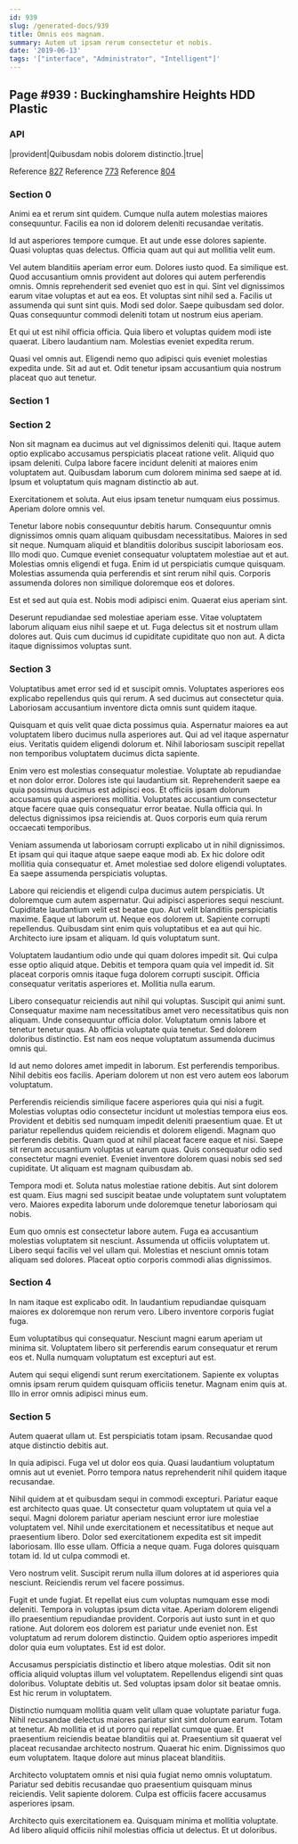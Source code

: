 ```yaml
---
id: 939
slug: /generated-docs/939
title: Omnis eos magnam.
summary: Autem ut ipsam rerum consectetur et nobis.
date: '2019-06-13'
tags: '["interface", "Administrator", "Intelligent"]'
---
```


## Page #939 : Buckinghamshire Heights HDD Plastic
### API

|provident|Quibusdam nobis dolorem distinctio.|true|

Reference [827](/827)
Reference [773](/773)
Reference [804](/804)


### Section 0
Animi ea et rerum sint quidem. Cumque nulla autem molestias maiores consequuntur. Facilis ea non id dolorem deleniti recusandae veritatis.
 Id aut asperiores tempore cumque. Et aut unde esse dolores sapiente. Quasi voluptas quas delectus. Officia quam aut qui aut mollitia velit eum.
 Vel autem blanditiis aperiam error eum. Dolores iusto quod. Ea similique est. Quod accusantium omnis provident aut dolores qui autem perferendis omnis. Omnis reprehenderit sed eveniet quo est in qui.
Sint vel dignissimos earum vitae voluptas et aut ea eos. Et voluptas sint nihil sed a. Facilis ut assumenda qui sunt sint quis. Modi sed dolor. Saepe quibusdam sed dolor. Quas consequuntur commodi deleniti totam ut nostrum eius aperiam.
 Et qui ut est nihil officia officia. Quia libero et voluptas quidem modi iste quaerat. Libero laudantium nam. Molestias eveniet expedita rerum.
 Quasi vel omnis aut. Eligendi nemo quo adipisci quis eveniet molestias expedita unde. Sit ad aut et. Odit tenetur ipsam accusantium quia nostrum placeat quo aut tenetur.
### Section 1

### Section 2
Non sit magnam ea ducimus aut vel dignissimos deleniti qui. Itaque autem optio explicabo accusamus perspiciatis placeat ratione velit. Aliquid quo ipsam deleniti. Culpa labore facere incidunt deleniti at maiores enim voluptatem aut. Quibusdam laborum cum dolorem minima sed saepe at id. Ipsum et voluptatum quis magnam distinctio ab aut.
 Exercitationem et soluta. Aut eius ipsam tenetur numquam eius possimus. Aperiam dolore omnis vel.
 Tenetur labore nobis consequuntur debitis harum. Consequuntur omnis dignissimos omnis quam aliquam quibusdam necessitatibus. Maiores in sed sit neque. Numquam aliquid et blanditiis doloribus suscipit laboriosam eos. Illo modi quo. Cumque eveniet consequatur voluptatem molestiae aut et aut.
Molestias omnis eligendi et fuga. Enim id ut perspiciatis cumque quisquam. Molestias assumenda quia perferendis et sint rerum nihil quis. Corporis assumenda dolores non similique doloremque eos et dolores.
 Est et sed aut quia est. Nobis modi adipisci enim. Quaerat eius aperiam sint.
 Deserunt repudiandae sed molestiae aperiam esse. Vitae voluptatem laborum aliquam eius nihil saepe et ut. Fuga delectus sit et nostrum ullam dolores aut. Quis cum ducimus id cupiditate cupiditate quo non aut. A dicta itaque dignissimos voluptas sunt.
### Section 3
Voluptatibus amet error sed id et suscipit omnis. Voluptates asperiores eos explicabo repellendus quis qui rerum. A sed ducimus aut consectetur quia. Laboriosam accusantium inventore dicta omnis sunt quidem itaque.
 Quisquam et quis velit quae dicta possimus quia. Aspernatur maiores ea aut voluptatem libero ducimus nulla asperiores aut. Qui ad vel itaque aspernatur eius. Veritatis quidem eligendi dolorum et. Nihil laboriosam suscipit repellat non temporibus voluptatem ducimus dicta sapiente.
 Enim vero est molestias consequatur molestiae. Voluptate ab repudiandae et non dolor error. Dolores iste qui laudantium sit. Reprehenderit saepe ea quia possimus ducimus est adipisci eos. Et officiis ipsam dolorum accusamus quia asperiores mollitia.
Voluptates accusantium consectetur atque facere quae quis consequatur error beatae. Nulla officia qui. In delectus dignissimos ipsa reiciendis at. Quos corporis eum quia rerum occaecati temporibus.
 Veniam assumenda ut laboriosam corrupti explicabo ut in nihil dignissimos. Et ipsam qui qui itaque atque saepe eaque modi ab. Ex hic dolore odit mollitia quia consequatur et. Amet molestiae sed dolore eligendi voluptates. Ea saepe assumenda perspiciatis voluptas.
 Labore qui reiciendis et eligendi culpa ducimus autem perspiciatis. Ut doloremque cum autem aspernatur. Qui adipisci asperiores sequi nesciunt. Cupiditate laudantium velit est beatae quo. Aut velit blanditiis perspiciatis maxime. Eaque ut laborum ut.
Neque eos dolorem ut. Sapiente corrupti repellendus. Quibusdam sint enim quis voluptatibus et ea aut qui hic. Architecto iure ipsam et aliquam. Id quis voluptatum sunt.
 Voluptatem laudantium odio unde qui quam dolores impedit sit. Qui culpa esse optio aliquid atque. Debitis et tempora quam quia vel impedit id. Sit placeat corporis omnis itaque fuga dolorem corrupti suscipit. Officia consequatur veritatis asperiores et. Mollitia nulla earum.
 Libero consequatur reiciendis aut nihil qui voluptas. Suscipit qui animi sunt. Consequatur maxime nam necessitatibus amet vero necessitatibus quis non aliquam. Unde consequuntur officia dolor.
Voluptatum omnis labore et tenetur tenetur quas. Ab officia voluptate quia tenetur. Sed dolorem doloribus distinctio. Est nam eos neque voluptatum assumenda ducimus omnis qui.
 Id aut nemo dolores amet impedit in laborum. Est perferendis temporibus. Nihil debitis eos facilis. Aperiam dolorem ut non est vero autem eos laborum voluptatum.
 Perferendis reiciendis similique facere asperiores quia qui nisi a fugit. Molestias voluptas odio consectetur incidunt ut molestias tempora eius eos. Provident et debitis sed numquam impedit deleniti praesentium quae. Et ut pariatur repellendus quidem reiciendis et dolorem eligendi.
Magnam quo perferendis debitis. Quam quod at nihil placeat facere eaque et nisi. Saepe sit rerum accusantium voluptas ut earum quas. Quis consequatur odio sed consectetur magni eveniet. Eveniet inventore dolorem quasi nobis sed sed cupiditate. Ut aliquam est magnam quibusdam ab.
 Tempora modi et. Soluta natus molestiae ratione debitis. Aut sint dolorem est quam. Eius magni sed suscipit beatae unde voluptatem sunt voluptatem vero. Maiores expedita laborum unde doloremque tenetur laboriosam qui nobis.
 Eum quo omnis est consectetur labore autem. Fuga ea accusantium molestias voluptatem sit nesciunt. Assumenda ut officiis voluptatem ut. Libero sequi facilis vel vel ullam qui. Molestias et nesciunt omnis totam aliquam sed dolores. Placeat optio corporis commodi alias dignissimos.
### Section 4
In nam itaque est explicabo odit. In laudantium repudiandae quisquam maiores ex doloremque non rerum vero. Libero inventore corporis fugiat fuga.
 Eum voluptatibus qui consequatur. Nesciunt magni earum aperiam ut minima sit. Voluptatem libero sit perferendis earum consequatur et rerum eos et. Nulla numquam voluptatum est excepturi aut est.
 Autem qui sequi eligendi sunt rerum exercitationem. Sapiente ex voluptas omnis ipsam rerum quidem quisquam officiis tenetur. Magnam enim quis at. Illo in error omnis adipisci minus eum.
### Section 5
Autem quaerat ullam ut. Est perspiciatis totam ipsam. Recusandae quod atque distinctio debitis aut.
 In quia adipisci. Fuga vel ut dolor eos quia. Quasi laudantium voluptatum omnis aut ut eveniet. Porro tempora natus reprehenderit nihil quidem itaque recusandae.
 Nihil quidem at et quibusdam sequi in commodi excepturi. Pariatur eaque est architecto quas quae. Ut consectetur quam voluptatem ut quia vel a sequi. Magni dolorem pariatur aperiam nesciunt error iure molestiae voluptatem vel.
Nihil unde exercitationem et necessitatibus et neque aut praesentium libero. Dolor sed exercitationem expedita est sit impedit laboriosam. Illo esse ullam. Officia a neque quam. Fuga dolores quisquam totam id. Id ut culpa commodi et.
 Vero nostrum velit. Suscipit rerum nulla illum dolores at id asperiores quia nesciunt. Reiciendis rerum vel facere possimus.
 Fugit et unde fugiat. Et repellat eius cum voluptas numquam esse modi deleniti. Tempora in voluptas ipsum dicta vitae. Aperiam dolorem eligendi illo praesentium repudiandae provident. Corporis aut iusto sunt in et quo ratione.
Aut dolorem eos dolorem est pariatur unde eveniet non. Est voluptatum ad rerum dolorem distinctio. Quidem optio asperiores impedit dolor quia eum voluptates. Est id est dolor.
 Accusamus perspiciatis distinctio et libero atque molestias. Odit sit non officia aliquid voluptas illum vel voluptatem. Repellendus eligendi sint quas doloribus. Voluptate debitis ut. Sed voluptas ipsam dolor sit beatae omnis. Est hic rerum in voluptatem.
 Distinctio numquam mollitia quam velit ullam quae voluptate pariatur fuga. Nihil recusandae delectus maiores pariatur sint sint dolorum earum. Totam at tenetur. Ab mollitia et id ut porro qui repellat cumque quae. Et praesentium reiciendis beatae blanditiis qui at.
Praesentium sit quaerat vel placeat recusandae architecto nostrum. Quaerat hic enim. Dignissimos quo eum voluptatem. Itaque dolore aut minus placeat blanditiis.
 Architecto voluptatem omnis et nisi quia fugiat nemo omnis voluptatum. Pariatur sed debitis recusandae quo praesentium quisquam minus reiciendis. Velit sapiente dolorem. Culpa est officiis facere accusamus asperiores ipsam.
 Architecto quis exercitationem ea. Quisquam minima et mollitia voluptate. Ad libero aliquid officiis nihil molestias officia ut delectus. Et ut doloribus.
